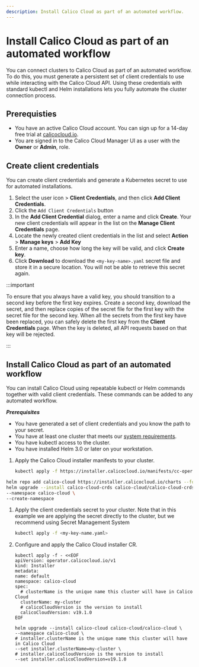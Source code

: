 ```yaml
---
description: Install Calico Cloud as part of an automated workflow.
---
```



# Install Calico Cloud as part of an automated workflow

You can connect clusters to Calico Cloud as part of an automated workflow.
To do this, you must generate a persistent set of client credentials to use while interacting with the Calico Cloud API.
Using these credentials with standard kubectl and Helm installations lets you fully automate the cluster connection process.

## Prerequisties

* You have an active Calico Cloud account. You can sign up for a 14-day free trial at [calicocloud.io](https://calicocloud.io).
* You are signed in to the Calico Cloud Manager UI as a user with the **Owner** or **Admin**, role.

## Create client credentials

You can create client credentials and generate a Kubernetes secret to use for automated installations.

1. Select the user icon <IconUser width="20"/> > **Client Credentials**, and then click **Add Client Credentials**.
1. Click the `Add Client Credentials` button
1. In the **Add Client Credential** dialog, enter a name and click **Create**.
   Your new client credentials will appear in the list on the **Manage Client Credentials** page.
1. Locate the newly created client credentials in the list and select **Action** > **Manage keys** > **Add Key**
1. Enter a name, choose how long the key will be valid, and click **Create key**.
1. Click **Download** to download the `<my-key-name>.yaml` secret file and store it in a secure location.
   You will not be able to retrieve this secret again.

:::important

To ensure that you always have a valid key, you should transition to a second key before the first key expires.
Create a second key, download the secret, and then replace copies of the secret file for the first key with the secret file for the second key.
When all the secrets from the first key have been replaced, you can safely delete the first key from the **Client Credentials** page.
When the key is deleted, all API requests based on that key will be rejected.

:::

## Install Calico Cloud as part of an automated workflow

You can install Calico Cloud using repeatable kubectl or Helm commands together with valid client credentials.
These commands can be added to any automated workflow.

***Prerequisites***

* You have generated a set of client credentials and you know the path to your secret.
* You have at least one cluster that meets our [system requirements](requirements/system-requirements.mdx).
* You have kubectl access to the cluster.
* You have installed Helm 3.0 or later on your workstation.

1. Apply the Calico Cloud installer manifests to your cluster.

   <Tabs>
   <TabItem value="kubectl" label="kubectl">

   ```bash
   kubectl apply -f https://installer.calicocloud.io/manifests/cc-operator/latest/deploy.yaml
   ```

  </TabItem>
  <TabItem value="helm" label="Helm">

  ```bash
  helm repo add calico-cloud https://installer.calicocloud.io/charts --force-update && \
  helm upgrade --install calico-cloud-crds calico-cloud/calico-cloud-crds \
  --namespace calico-cloud \
  --create-namespace
  ```

  </TabItem>
  </Tabs>

1. Apply the client credentials secret to your cluster.
   Note that in this example we are applying the secret directly to the cluster, but we recommend using Secret Management System

   ```bash
   kubectl apply -f <my-key-name.yaml>
   ```

1. Configure and apply the Calico Cloud installer CR.

   <Tabs>
   <TabItem value="kubectl" label="kubectl">

   ```shell
   kubectl apply -f - <<EOF
   apiVersion: operator.calicocloud.io/v1
   kind: Installer
   metadata:
   name: default
   namespace: calico-cloud
   spec:
     # clusterName is the unique name this cluster will have in Calico Cloud
     clusterName: my-cluster
     # calicoCloudVersion is the version to install
     calicoCloudVersion: v19.1.0
   EOF
   ```

   </TabItem>
   <TabItem value="helm" label="Helm">

   ```shell
   helm upgrade --install calico-cloud calico-cloud/calico-cloud \
   --namespace calico-cloud \
   # installer.clusterName is the unique name this cluster will have in Calico Cloud
   --set installer.clusterName=my-cluster \
   # installer.calicoCloudVersion is the version to install
   --set installer.calicoCloudVersion=v19.1.0
   ```

   </TabItem>
   </Tabs>